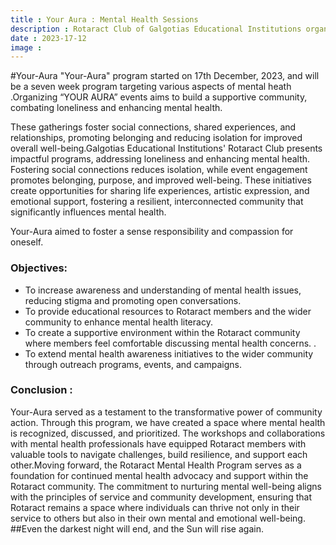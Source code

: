 ```yaml
---
title : Your Aura : Mental Health Sessions
description : Rotaract Club of Galgotias Educational Institutions organized an Mental Health Program , "Your Aura" . This program aims to foster a culture of understanding, empathy, and resilience while addressing the mental health needs of Rotaract members and the communities they serve.
date : 2023-17-12
image : 
---
```


#Your-Aura
"Your-Aura" program started on 17th December, 2023, and will be a seven week program targeting various aspects of mental heath .Organizing “YOUR AURA” events aims to build a supportive community, combating loneliness and enhancing mental health.

These gatherings foster social connections, shared experiences, and relationships, promoting belonging and reducing isolation for improved overall well-being.Galgotias Educational Institutions' Rotaract Club presents impactful programs, addressing loneliness and enhancing mental health. Fostering social connections reduces isolation, while event engagement promotes belonging, purpose, and improved well-being. These initiatives create opportunities for sharing life experiences, artistic expression, and emotional support, fostering a resilient, interconnected community that significantly influences mental health.

Your-Aura aimed to foster a sense responsibility and compassion for oneself.

### Objectives:
- To increase awareness and understanding of mental health issues, reducing stigma and promoting open conversations.
- To provide educational resources to Rotaract members and the wider community to enhance mental health literacy.
- To create a supportive environment within the Rotaract community where members feel comfortable discussing mental health concerns. .
- To extend mental health awareness initiatives to the wider community through outreach programs, events, and campaigns. 

### Conclusion :
Your-Aura served as a testament to the transformative power of community action. Through this program, we have created a space where mental health is recognized, discussed, and prioritized. The workshops and collaborations with mental health professionals have equipped Rotaract members with valuable tools to navigate challenges, build resilience, and support each other.Moving forward, the Rotaract Mental Health Program serves as a foundation for continued mental health advocacy and support within the Rotaract community. The commitment to nurturing mental well-being aligns with the principles of service and community development, ensuring that Rotaract remains a space where individuals can thrive not only in their service to others but also in their own mental and emotional well-being.
##Even the darkest night will end, and the Sun will rise again.